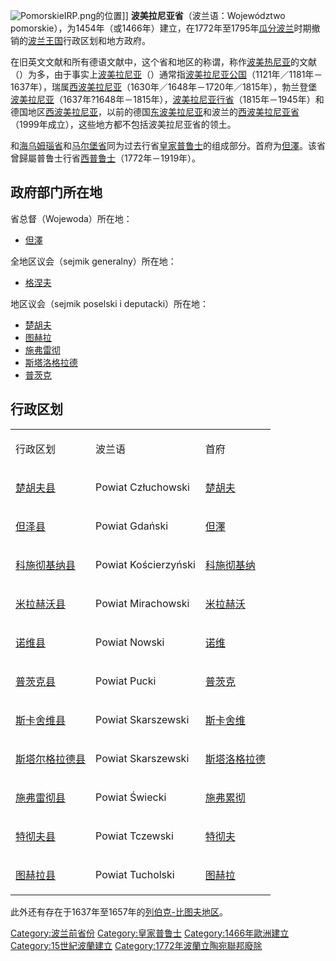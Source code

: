 [[Image:PomorskieIRP.png|thumb]]的位置]]
'''波美拉尼亚省'''（波兰语：Województwo pomorskie），为1454年（或1466年）建立，在1772年至1795年[[瓜分波兰|瓜分波兰]]时期撤销的[[波兰王国|波兰王国]]行政区划和地方政府。 

在旧英文文献和所有德语文献中，这个省和地区的称谓，称作[[波美热尼亚|波美热尼亚]]的文献（{{lang-de|''Pommerellen''或''Pomerellen''}}）为多，由于事实上[[波美拉尼亚|波美拉尼亚]]（{{lang-de|''Pommern''}}）通常指[[波美拉尼亚公国|波美拉尼亚公国]]（1121年／1181年－1637年），瑞属[[瑞属波美拉尼亚|西波美拉尼亚]]（1630年／1648年－1720年／1815年），勃兰登堡[[波美拉尼亚行省|波美拉尼亚]]（1637年?1648年－1815年），[[波美拉尼亚行省|波美拉尼亚行省]]（1815年－1945年）和德国地区[[西波美拉尼亚|西波美拉尼亚]]，以前的德国[[东波美拉尼亚|东波美拉尼亚]]和波兰的[[西滨海省|西波美拉尼亚省]]（1999年成立），这些地方都不包括波美拉尼亚省的领土。 

和[[海乌姆瑙省|海乌姆瑙省]]和[[马尔堡省|马尔堡省]]同为过去行省[[皇家普鲁士|皇家普鲁士]]的组成部分。首府为[[但澤|但澤]]。该省曾歸屬普鲁士行省[[西普鲁士|西普鲁士]]（1772年－1919年）。

==政府部门所在地==
省总督（Wojewoda）所在地：
*[[但澤|但澤]]

全地区议会（sejmik generalny）所在地：
*[[格涅夫|格涅夫]]

地区议会（sejmik poselski i deputacki）所在地：
*[[楚胡夫|楚胡夫]]
*[[图赫拉|图赫拉]]
*[[施弗雷彻|施弗雷彻]]
*[[斯塔洛格拉德-格但斯基|斯塔洛格拉德]]
*[[普茨克|普茨克]]

==行政区划==
{|border=1
|- style="background:#c0c0c0"
| 行政区划||波兰语||首府
|-
|[[楚胡夫县|楚胡夫县]]|| Powiat Człuchowski||[[楚胡夫|楚胡夫]]
|-
|[[但泽县|但泽县]]|| Powiat Gdański||[[但澤|但澤]]
|-
|[[科施彻基纳县|科施彻基纳县]]|| Powiat Kościerzyński||[[科施彻基纳|科施彻基纳]]
|-
|[[米拉赫沃县|米拉赫沃县]]|| Powiat Mirachowski||[[米拉赫沃|米拉赫沃]]
|-
|[[诺维县|诺维县]]|| Powiat Nowski||[[诺维|诺维]]
|-
|[[普茨克县|普茨克县]]|| Powiat Pucki||[[普茨克|普茨克]]
|-
|[[斯卡舍维县|斯卡舍维县]]|| Powiat Skarszewski||[[斯卡舍维|斯卡舍维]]
|-
|[[斯塔尔格拉德县|斯塔尔格拉德县]]|| Powiat Skarszewski||[[斯塔洛格拉德|斯塔洛格拉德]]
|-
|[[施弗雷彻县|施弗雷彻县]]|| Powiat Świecki||[[施弗累彻|施弗累彻]]
|-
|[[特彻夫县|特彻夫县]]|| Powiat Tczewski||[[特彻夫|特彻夫]]
|-
|[[图赫拉县|图赫拉县]]|| Powiat Tucholski||[[图赫拉|图赫拉]]
|}
此外还有存在于1637年至1657年的[[列伯克-比图夫地区|列伯克-比图夫地区]]。

{{Administrative division of the Polish-Lithuanian Commonwealth}}

[[Category:波兰前省份|Category:波兰前省份]]
[[Category:皇家普鲁士|Category:皇家普鲁士]]
[[Category:1466年歐洲建立|Category:1466年歐洲建立]]
[[Category:15世紀波蘭建立|Category:15世紀波蘭建立]]
[[Category:1772年波蘭立陶宛聯邦廢除|Category:1772年波蘭立陶宛聯邦廢除]]

{{Poland-stub}}